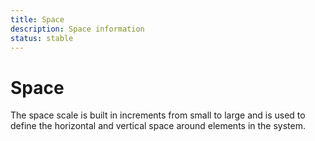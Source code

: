 ```yaml
---
title: Space
description: Space information
status: stable
---
```


# Space

The space scale is built in increments from small to large and is used to define the horizontal and vertical space around elements in the system.

<SpaceTable />
